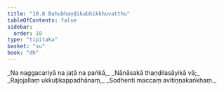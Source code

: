 ```yaml
---
title: "10.8 Bahubhaṇḍikabhikkhuvatthu"
tableOfContents: false
sidebar:
  order: 10
type: "tipitaka"
basket: "su"
book: "dh"
---
```



<DynamicBreadcrumb />

<Division number="141" book="dh" bookNo="18" page="34">

<Paragraph number="151" type="verses" book="dh">
_Na naggacariyā na jaṭā na paṅkā,_  
_Nānāsakā thaṇḍilasāyikā vā;_  
_Rajojallaṃ ukkuṭikappadhānaṃ,_  
_Sodhenti maccaṃ avitiṇṇakaṅkhaṃ._
</Paragraph>
</Division>